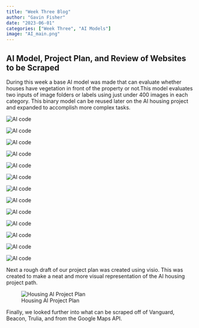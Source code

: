 ```yaml
---
title: "Week Three Blog"
author: "Gavin Fisher"
date: "2023-06-01"
categories: ["Week Three", "AI Models"]
image: "AI_main.png"
---
```


## AI Model, Project Plan, and Review of Websites to be Scraped

During this week a base AI model was made that can evaluate whether houses have vegetation in front of the property or not.This model evaluates two inputs of image folders or labels using just under 400 images in each category. This binary model can be reused later on the AI housing project and expanded to accomplish more complex tasks.

![](AI_1.png "AI code")

![](AI_2.png "AI code")

![](AI_3.png "AI code")

![](AI_45.png "AI code")

![](AI_6.png "AI code")

![](AI_62.png "AI code")

![](AI_7.png "AI code")

![](AI_8.png "AI code")

![](AI_82.png "AI code")

![](AI_9.png "AI code")

![](AI_10.png "AI code")

![](AI_102.png "AI code")

![](AI_11.png "AI code")

Next a rough draft of our project plan was created using visio. This was created to make a neat and more visual representation of the AI housing project path.

![Housing AI Project Plan](DSPG_project_plan.png "Housing AI Project Plan")

Finally, we looked further into what can be scraped off of Vanguard, Beacon, Trulia, and from the Google Maps API.
